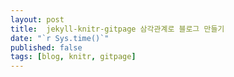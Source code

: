 ```yaml
---
layout: post
title:  jekyll-knitr-gitpage 삼각관계로 블로그 만들기
date: "`r Sys.time()`"
published: false
tags: [blog, knitr, gitpage]
---
```



